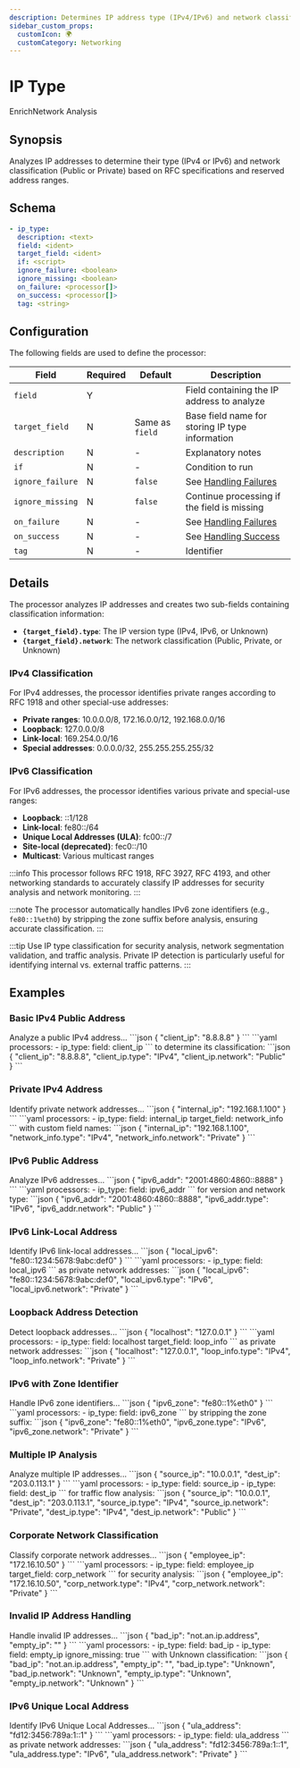 ```yaml
---
description: Determines IP address type (IPv4/IPv6) and network classification (Public/Private)
sidebar_custom_props: 
  customIcon: 🌍
  customCategory: Networking
---
```


# IP Type

<span className="theme-doc-version-badge badge badge--primary">Enrich</span><span className="theme-doc-version-badge badge badge--secondary">Network Analysis</span>

## Synopsis

Analyzes IP addresses to determine their type (IPv4 or IPv6) and network classification (Public or Private) based on RFC specifications and reserved address ranges.

## Schema

```yaml {1,3}
- ip_type:
  description: <text>
  field: <ident>
  target_field: <ident>
  if: <script>
  ignore_failure: <boolean>
  ignore_missing: <boolean>
  on_failure: <processor[]>
  on_success: <processor[]>
  tag: <string>
```

## Configuration

The following fields are used to define the processor:

|Field|Required|Default|Description|
|---|---|---|---|
|`field`|Y||Field containing the IP address to analyze|
|`target_field`|N|Same as `field`|Base field name for storing IP type information|
|`description`|N|-|Explanatory notes|
|`if`|N|-|Condition to run|
|`ignore_failure`|N|`false`|See [Handling Failures](../handling-failures.mdx)|
|`ignore_missing`|N|`false`|Continue processing if the field is missing|
|`on_failure`|N|-|See [Handling Failures](../handling-failures.mdx)|
|`on_success`|N|-|See [Handling Success](../handling-success.mdx)|
|`tag`|N|-|Identifier|

## Details

The processor analyzes IP addresses and creates two sub-fields containing classification information:

- **`{target_field}.type`**: The IP version type (IPv4, IPv6, or Unknown)
- **`{target_field}.network`**: The network classification (Public, Private, or Unknown)

### IPv4 Classification

For IPv4 addresses, the processor identifies private ranges according to RFC 1918 and other special-use addresses:

- **Private ranges**: 10.0.0.0/8, 172.16.0.0/12, 192.168.0.0/16
- **Loopback**: 127.0.0.0/8
- **Link-local**: 169.254.0.0/16
- **Special addresses**: 0.0.0.0/32, 255.255.255.255/32

### IPv6 Classification

For IPv6 addresses, the processor identifies various private and special-use ranges:

- **Loopback**: ::1/128
- **Link-local**: fe80::/64
- **Unique Local Addresses (ULA)**: fc00::/7
- **Site-local (deprecated)**: fec0::/10
- **Multicast**: Various multicast ranges

:::info
This processor follows RFC 1918, RFC 3927, RFC 4193, and other networking standards to accurately classify IP addresses for security analysis and network monitoring.
:::

:::note
The processor automatically handles IPv6 zone identifiers (e.g., `fe80::1%eth0`) by stripping the zone suffix before analysis, ensuring accurate classification.
:::

:::tip
Use IP type classification for security analysis, network segmentation validation, and traffic analysis. Private IP detection is particularly useful for identifying internal vs. external traffic patterns.
:::

## Examples

### Basic IPv4 Public Address

<ExampleGrid>
  <CommentCol>
    Analyze a public IPv4 address...
  </CommentCol>
  <CodeCol>
    ```json
    {
      "client_ip": "8.8.8.8"
    }
    ```
    ```yaml
    processors:
      - ip_type:
        field: client_ip
    ```
  </CodeCol>
  <CommentCol>
    to determine its classification:
  </CommentCol>
  <CodeCol>
    ```json
    {
      "client_ip": "8.8.8.8",
      "client_ip.type": "IPv4",
      "client_ip.network": "Public"
    }
    ```
  </CodeCol>
</ExampleGrid>

### Private IPv4 Address

<ExampleGrid>
  <CommentCol>
    Identify private network addresses...
  </CommentCol>
  <CodeCol>
    ```json
    {
      "internal_ip": "192.168.1.100"
    }
    ```
    ```yaml
    processors:
      - ip_type:
        field: internal_ip
        target_field: network_info
    ```
  </CodeCol>
  <CommentCol>
    with custom field names:
  </CommentCol>
  <CodeCol>
    ```json
    {
      "internal_ip": "192.168.1.100",
      "network_info.type": "IPv4",
      "network_info.network": "Private"
    }
    ```
  </CodeCol>
</ExampleGrid>

### IPv6 Public Address

<ExampleGrid>
  <CommentCol>
    Analyze IPv6 addresses...
  </CommentCol>
  <CodeCol>
    ```json
    {
      "ipv6_addr": "2001:4860:4860::8888"
    }
    ```
    ```yaml
    processors:
      - ip_type:
        field: ipv6_addr
    ```
  </CodeCol>
  <CommentCol>
    for version and network type:
  </CommentCol>
  <CodeCol>
    ```json
    {
      "ipv6_addr": "2001:4860:4860::8888",
      "ipv6_addr.type": "IPv6",
      "ipv6_addr.network": "Public"
    }
    ```
  </CodeCol>
</ExampleGrid>

### IPv6 Link-Local Address

<ExampleGrid>
  <CommentCol>
    Identify IPv6 link-local addresses...
  </CommentCol>
  <CodeCol>
    ```json
    {
      "local_ipv6": "fe80::1234:5678:9abc:def0"
    }
    ```
    ```yaml
    processors:
      - ip_type:
        field: local_ipv6
    ```
  </CodeCol>
  <CommentCol>
    as private network addresses:
  </CommentCol>
  <CodeCol>
    ```json
    {
      "local_ipv6": "fe80::1234:5678:9abc:def0",
      "local_ipv6.type": "IPv6",
      "local_ipv6.network": "Private"
    }
    ```
  </CodeCol>
</ExampleGrid>

### Loopback Address Detection

<ExampleGrid>
  <CommentCol>
    Detect loopback addresses...
  </CommentCol>
  <CodeCol>
    ```json
    {
      "localhost": "127.0.0.1"
    }
    ```
    ```yaml
    processors:
      - ip_type:
        field: localhost
        target_field: loop_info
    ```
  </CodeCol>
  <CommentCol>
    as private network addresses:
  </CommentCol>
  <CodeCol>
    ```json
    {
      "localhost": "127.0.0.1",
      "loop_info.type": "IPv4",
      "loop_info.network": "Private"
    }
    ```
  </CodeCol>
</ExampleGrid>

### IPv6 with Zone Identifier

<ExampleGrid>
  <CommentCol>
    Handle IPv6 zone identifiers...
  </CommentCol>
  <CodeCol>
    ```json
    {
      "ipv6_zone": "fe80::1%eth0"
    }
    ```
    ```yaml
    processors:
      - ip_type:
        field: ipv6_zone
    ```
  </CodeCol>
  <CommentCol>
    by stripping the zone suffix:
  </CommentCol>
  <CodeCol>
    ```json
    {
      "ipv6_zone": "fe80::1%eth0",
      "ipv6_zone.type": "IPv6",
      "ipv6_zone.network": "Private"
    }
    ```
  </CodeCol>
</ExampleGrid>

### Multiple IP Analysis

<ExampleGrid>
  <CommentCol>
    Analyze multiple IP addresses...
  </CommentCol>
  <CodeCol>
    ```json
    {
      "source_ip": "10.0.0.1",
      "dest_ip": "203.0.113.1"
    }
    ```
    ```yaml
    processors:
      - ip_type:
        field: source_ip
      - ip_type:
        field: dest_ip
    ```
  </CodeCol>
  <CommentCol>
    for traffic flow analysis:
  </CommentCol>
  <CodeCol>
    ```json
    {
      "source_ip": "10.0.0.1",
      "dest_ip": "203.0.113.1",
      "source_ip.type": "IPv4",
      "source_ip.network": "Private",
      "dest_ip.type": "IPv4",
      "dest_ip.network": "Public"
    }
    ```
  </CodeCol>
</ExampleGrid>

### Corporate Network Classification

<ExampleGrid>
  <CommentCol>
    Classify corporate network addresses...
  </CommentCol>
  <CodeCol>
    ```json
    {
      "employee_ip": "172.16.10.50"
    }
    ```
    ```yaml
    processors:
      - ip_type:
        field: employee_ip
        target_field: corp_network
    ```
  </CodeCol>
  <CommentCol>
    for security analysis:
  </CommentCol>
  <CodeCol>
    ```json
    {
      "employee_ip": "172.16.10.50",
      "corp_network.type": "IPv4",
      "corp_network.network": "Private"
    }
    ```
  </CodeCol>
</ExampleGrid>

### Invalid IP Address Handling

<ExampleGrid>
  <CommentCol>
    Handle invalid IP addresses...
  </CommentCol>
  <CodeCol>
    ```json
    {
      "bad_ip": "not.an.ip.address",
      "empty_ip": ""
    }
    ```
    ```yaml
    processors:
      - ip_type:
        field: bad_ip
      - ip_type:
        field: empty_ip
        ignore_missing: true
    ```
  </CodeCol>
  <CommentCol>
    with Unknown classification:
  </CommentCol>
  <CodeCol>
    ```json
    {
      "bad_ip": "not.an.ip.address",
      "empty_ip": "",
      "bad_ip.type": "Unknown",
      "bad_ip.network": "Unknown",
      "empty_ip.type": "Unknown",
      "empty_ip.network": "Unknown"
    }
    ```
  </CodeCol>
</ExampleGrid>

### IPv6 Unique Local Address

<ExampleGrid>
  <CommentCol>
    Identify IPv6 Unique Local Addresses...
  </CommentCol>
  <CodeCol>
    ```json
    {
      "ula_address": "fd12:3456:789a:1::1"
    }
    ```
    ```yaml
    processors:
      - ip_type:
        field: ula_address
    ```
  </CodeCol>
  <CommentCol>
    as private network addresses:
  </CommentCol>
  <CodeCol>
    ```json
    {
      "ula_address": "fd12:3456:789a:1::1",
      "ula_address.type": "IPv6",
      "ula_address.network": "Private"
    }
    ```
  </CodeCol>
</ExampleGrid>
